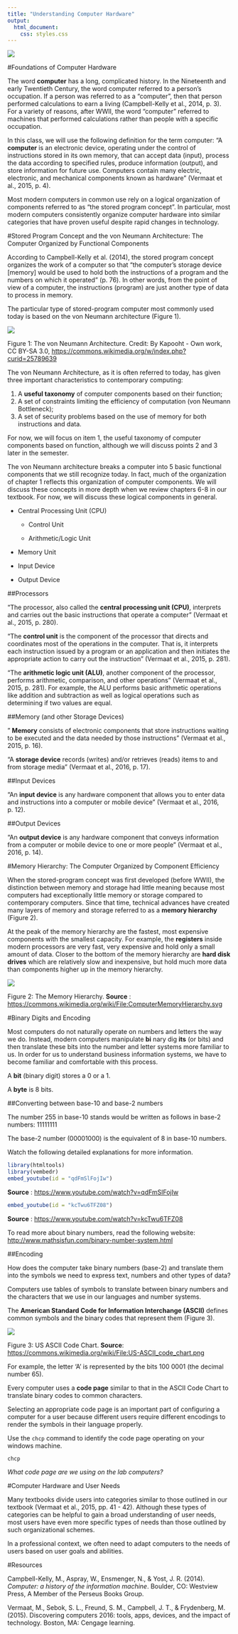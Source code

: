 ```yaml
---
title: "Understanding Computer Hardware"
output: 
  html_document:
    css: styles.css
---
```


![](logo.jpg)

#Foundations of Computer Hardware

The word __computer__ has a long, complicated history. In the Nineteenth and early Twentieth Century, the word computer referred to a person's occupation. If a person was referred to as a "computer", then that person performed calculations to earn a living (Campbell-Kelly et al., 2014, p. 3). For a variety of reasons, after WWII, the word "computer" referred to machines that performed calculations rather than people with a specific occupation.

In this class, we will use the following definition for the term computer: "A __computer__ is an electronic device, operating under the control of instructions stored in its own memory, that can accept data (input), process the data according to specified rules, produce information (output), and store information for future use. Computers contain many electric, electronic, and mechanical components known as hardware" (Vermaat et al., 2015, p. 4).

Most modern computers in common use rely on a logical organization of components referred to as "the stored program concept". In particular, most modern computers consistently organize computer hardware into similar categories that have proven useful despite rapid changes in technology.

#Stored Program Concept and the von Neumann Architecture: The Computer Organized by Functional Components

According to Campbell-Kelly et al. (2014), the stored program concept organizes the work of a computer so that "the computer's storage device [memory] would be used to hold both the instructions of a program and the numbers on which it operated" (p. 76). In other words, from the point of view of a computer, the instructions (program) are just another type of data to process in memory. 

The particular type of stored-program computer most commonly used today is based on the von Neumann architecture (Figure 1). 

![](Von_Neumann_Architecture.png)



Figure 1: The von Neumann Architecture. Credit: By Kapooht - Own work, CC BY-SA 3.0,
<https://commons.wikimedia.org/w/index.php?curid=25789639>
 
The von Neumann Architecture, as it is often referred to today, has given three important characteristics to contemporary computing:

1. A __useful taxonomy__ of computer components based on their function;
2. A set of constraints limiting the efficiency of computation (von Neumann Bottleneck);
3. A set of security problems based on the use of memory for both instructions and data.

For now, we will focus on item 1, the useful taxonomy of computer components based on function, although we will discuss points 2 and 3 later in the semester.

The von Neumann architecture breaks a computer into 5 basic functional components that we still recognize today. In fact, much of the organization of chapter 1 reflects this organization of computer components. We will discuss these concepts in more depth when we review chapters 6-8 in our textbook. For now, we will discuss these logical components in general. 

* Central Processing Unit (CPU)

     + Control Unit
     
     + Arithmetic/Logic Unit

* Memory Unit

* Input Device

* Output Device

##Processors

"The processor, also called the __central processing unit (CPU)__, interprets and carries out the basic instructions that operate a computer" (Vermaat et al., 2015, p. 280).

"The __control unit__ is the component of the processor that directs and coordinates most of the operations in the computer. That is, it interprets each instruction issued by a program or an application and then initiates the appropriate action to carry out the instruction" (Vermaat et al., 2015, p. 281).

"The __arithmetic logic unit (ALU)__, another component of the processor, performs arithmetic, comparison, and other operations" (Vermaat et al., 2015, p. 281). For example, the ALU performs basic arithmetic operations like addition and subtraction as well as logical operations such as determining if two values are equal. 

##Memory (and other Storage Devices)

" __Memory__ consists of electronic components that store instructions waiting to be executed and the data needed by those instructions" (Vermaat et al., 2015, p. 16).

"A __storage device__ records (writes) and/or retrieves (reads) items to and from storage media" (Vermaat et al., 2016, p. 17). 

##Input Devices

"An __input device__ is any hardware component that allows you to enter data and instructions into a computer or mobile device" (Vermaat et al., 2016, p. 12).

##Output Devices

"An __output device__ is any hardware component that conveys information from a computer or mobile device to one or more people" (Vermaat et al., 2016, p. 14).

#Memory Hierarchy: The Computer Organized by Component Efficiency 

When the stored-program concept was first developed (before WWII), the distinction between memory and storage had little meaning because most computers had exceptionally little memory or storage compared to contemporary computers. Since that time, technical advances have created many layers of memory and storage referred to as a __memory hierarchy__ (Figure 2). 

At the peak of the memory hierarchy are the fastest, most expensive components with the smallest capacity. For example, the __registers__ inside modern processors are very fast, very expensive and hold only a small amount of data. Closer to the bottom of the memory hierarchy are __hard disk drives__ which are relatively slow and inexpensive, but hold much more data than components higher up in the memory hierarchy. 

![](Computer_Memory_Hierarchy.png)

Figure 2: The Memory Hierarchy. __Source__ : <https://commons.wikimedia.org/wiki/File:ComputerMemoryHierarchy.svg>

#Binary Digits and Encoding

Most computers do not naturally operate on numbers and letters the way we do. Instead, modern computers manipulate __bi__ nary dig __its__ (or bits) and then translate these bits into the number and letter systems more familiar to us. In order for us to understand business information systems, we have to become familiar and comfortable with this process.

A __bit__ (binary digit) stores a 0 or a 1.

A __byte__ is 8 bits.

##Converting between base-10 and base-2 numbers

The number 255 in base-10 stands would be written as follows in base-2 numbers:
11111111

The base-2 number (00001000) is the equivalent of 8 in base-10 numbers.

Watch the following detailed explanations for more information.

```r
library(htmltools)
library(vembedr)
embed_youtube(id = "qdFmSlFojIw")
```

__Source__ : <https://www.youtube.com/watch?v=qdFmSlFojIw>

```r
embed_youtube(id = "kcTwu6TFZ08")
```

__Source__ : <https://www.youtube.com/watch?v=kcTwu6TFZ08>

To read more about binary numbers, read the following website:
<http://www.mathsisfun.com/binary-number-system.html>

##Encoding

How does the computer take binary numbers (base-2) and translate them into the symbols we need to express text, numbers and other types of data?

Computers use tables of symbols to translate between binary numbers and the characters that we use in our languages and number systems. 

The __American Standard Code for Information Interchange (ASCII)__ defines common symbols and the binary codes that represent them (Figure 3).

![](US-ASCII_Code_Chart.png)

Figure 3: US ASCII Code Chart. __Source__: <https://commons.wikimedia.org/wiki/File:US-ASCII_code_chart.png>

For example, the letter 'A' is represented by the bits 
100 0001 (the decimal number 65).

Every computer uses a __code page__ similar to that in the ASCII Code Chart to translate binary codes to common characters.

Selecting an appropriate code page is an important part of configuring a computer for a user because different users require different encodings to render the symbols in their language properly.

Use the `chcp` command to identify the code page operating on your windows machine.

```
chcp
```

_What code page are we using on the lab computers?_

#Computer Hardware and User Needs

Many textbooks divide users into categories similar to those outlined in our textbook (Vermaat et al., 2015, pp. 41 - 42). Although these types of categories can be helpful to gain a broad understanding of user needs, most users have even more specific types of needs than those outlined by such organizational schemes. 

In a professional context, we often need to adapt computers to the needs of users based on user goals and abilities. 

#Resources

Campbell-Kelly, M., Aspray, W., Ensmenger, N., & Yost, J. R. (2014). _Computer: a history of the information machine_. Boulder, CO: Westview Press, A Member of the Perseus Books Group.

Vermaat, M., Sebok, S. L., Freund, S. M., Campbell, J. T., & Frydenberg, M. (2015). Discovering computers 2016: tools, apps, devices, and the impact of technology. Boston, MA: Cengage learning.


